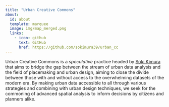 ```yaml
---
title: "Urban Creative Commons"
about:
  id: about
  template: marquee
  image: img/map_merged.png
  links:
    - icon: github
      text: GitHub
      href: https://github.com/sokimura39/urban_cc
---
```


:::{#about}

Urban Creative Commons is a *speculative* practice headed by [Soki Kimura](https://sokimura39.github.io/) that aims to bridge the gap between the stream of urban data analysis and the field of placemaking and urban design, aiming to close the divide between those with and without access to the overwhelming datasets of the modern era.
By making urban data accessible to all through various strategies and combining with urban design techniques, we seek for the commoning of advanced spatial analysis to inform decisions by citizens and planners alike. 

:::




